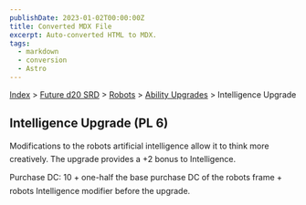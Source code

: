 ```yaml
---
publishDate: 2023-01-02T00:00:00Z
title: Converted MDX File
excerpt: Auto-converted HTML to MDX.
tags:
  - markdown
  - conversion
  - Astro
---
```






[Index](-index) > [Future d20 SRD](future-d20-srd-index) > [Robots](future-d20-srd-robots-index) > [Ability Upgrades](future-d20-srd-robots-ability-upgrades-index) > Intelligence Upgrade




## Intelligence Upgrade (PL 6)


Modifications to the robots artificial intelligence allow it to think more creatively. The upgrade provides a +2 bonus to Intelligence.


Purchase DC: 10 + one-half the base purchase DC of the robots frame + robots Intelligence modifier before the upgrade.



